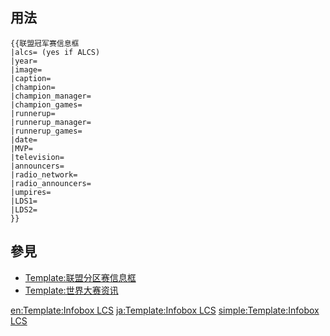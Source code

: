 <includeonly><!-- 在這裡加入模板的保護標識 --></includeonly><noinclude>{{template doc page viewed directly}}</noinclude>
<!-- 在本行下編輯模板說明 -->

== 用法 ==
<pre>{{联盟冠军赛信息框
|alcs= (yes if ALCS)
|year=
|image=
|caption=
|champion=
|champion_manager=
|champion_games=
|runnerup=
|runnerup_manager=
|runnerup_games=
|date=
|MVP=
|television=
|announcers=
|radio_network=
|radio_announcers=
|umpires=
|LDS1=
|LDS2=
}}</pre>
== 參見 ==
*[[Template:联盟分区赛信息框]]
*[[Template:世界大赛资讯]]
<includeonly>
<!-- 本行下加入模板的分類 -->

<!-- 本行下加入模板的跨語言鏈接 -->
[[en:Template:Infobox LCS]]
[[ja:Template:Infobox LCS]]
[[simple:Template:Infobox LCS]]
</includeonly>